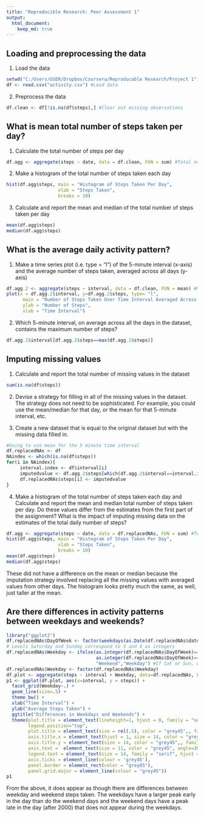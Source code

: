 ```yaml
---
title: "Reproducible Research: Peer Assessment 1"
output: 
  html_document:
    keep_md: true
---
```



## Loading and preprocessing the data
1. Load the data
```r
setwd("C:/Users/USER/Dropbox/Coursera/Reproducable Research/Project 1")
df <- read.csv("activity.csv") #Load data
```

2. Preprocess the data
```r
df.clean <- df[!is.na(df$steps),] #Clear out missing observations

```

## What is mean total number of steps taken per day?

1. Calculate the total number of steps per day
```r
df.agg <- aggregate(steps ~ date, data = df.clean, FUN = sum) #Total number of steps per day
```

2. Make a histogram of the total number of steps taken each day
```r
hist(df.agg$steps, main = "Histogram of Steps Taken Per Day", 
                   xlab = "Steps Taken",
                   breaks = 10)
```

3. Calculate and report the mean and median of the total number of steps taken per day
```r
mean(df.agg$steps)
median(df.agg$steps)

```


## What is the average daily activity pattern?

1. Make a time series plot (i.e. type = "l") of the 5-minute interval (x-axis) and the average number of steps taken, averaged across all days (y-axis)

```r
df.agg.2 <- aggregate(steps ~ interval, data = df.clean, FUN = mean) #Mean of number of steps by time interval
plot(x = df.agg.2$interval, y=df.agg.2$steps, type= "l",
      main = "Number of Steps Taken Over Time Interval Averaged Across Days",
      ylab = "Number of Steps",
      xlab = "Time Interval")
```

2. Which 5-minute interval, on average across all the days in the dataset, contains the maximum number of steps?

```r
df.agg.2$interval[df.agg.2$steps==max(df.agg.2$steps)] 
```


## Imputing missing values
1. Calculate and report the total number of missing values in the dataset
```r
sum(is.na(df$steps))
```

2. Devise a strategy for filling in all of the missing values in the dataset. The strategy does not need to be sophisticated. For example, you could use the mean/median for that day, or the mean for that 5-minute interval, etc.

3. Create a new dataset that is equal to the original dataset but with the missing data filled in.

```r
#Going to use mean for the 5 minute time interval
df.replacedNAs <- df
NAindex <- which(is.na(df$steps))
for(i in NAindex){
     interval.index <- df$interval[i]
     imputedvalue <- df.agg.2$steps[which(df.agg.2$interval==interval.index)]
     df.replacedNAs$steps[i] <- imputedvalue
}
```

4. Make a histogram of the total number of steps taken each day and Calculate and report the mean and median total number of steps taken per day. Do these values differ from the estimates from the first part of the assignment? What is the impact of imputing missing data on the estimates of the total daily number of steps?

```r
df.agg <- aggregate(steps ~ date, data = df.replacedNAs, FUN = sum) #Total number of steps per day
hist(df.agg$steps, main = "Histogram of Steps Taken Per Day", 
                   xlab = "Steps Taken",
                   breaks = 10)
mean(df.agg$steps)
median(df.agg$steps)

```

These did not have a difference on the mean or median because the imputation strategy involved replacing all the missing values with averaged values from other days. The histogram looks pretty much the same, as well, just taller at the mean.

## Are there differences in activity patterns between weekdays and weekends?

```r
library("ggplot2")
df.replacedNAs$DayOfWeek <- factor(weekdays(as.Date(df.replacedNAs$date)))
# Levels Saturday and Sunday correspond to 3 and 4 as integers
df.replacedNAs$Weekday <- ifelse(as.integer(df.replacedNAs$DayOfWeek)==3|
                                 as.integer(df.replacedNAs$DayOfWeek)==4,
                                 "Weekend","Weekday") #If Sat or Sun, weekday=0, else =1
df.replacedNAs$Weekday <- factor(df.replacedNAs$Weekday)
df.plot <- aggregate(steps ~ interval + Weekday, data=df.replacedNAs, FUN=mean)
p1 <- ggplot(df.plot, aes(x=interval, y = steps)) +
  facet_grid(Weekday~.) +
  geom_line(size=.5) + 
  theme_bw() +
  xlab("Time Interval") +
  ylab("Average Steps Taken") + 
  ggtitle("Differences in Weekdays and Weekends") + 
  theme(plot.title = element_text(lineheight=1, hjust = 0, family = "serif", face="bold", size = 19),
        legend.position="top",
        plot.title = element_text(size = rel(.5), color = "grey45",, family = "serif"),
        axis.title.x = element_text(hjust = 1, size = 14, color = "grey45",, family = "serif"),
        axis.title.y = element_text(size = 14, color = "grey45",, family = "serif"),
        axis.text =  element_text(size = 11, color = "grey45", angle=30, hjust=1),
        legend.text = element_text(size = 14, family = "serif", hjust = 0),
        axis.ticks = element_line(colour = 'grey45'), 
        panel.border = element_rect(color = "grey85"),
        panel.grid.major = element_line(colour = "grey45"))
p1
```

From the above, it does appear as though there are differences between weekday and weekend steps taken. The weekdays have a larger peak early in the day than do the weekend days and the weekend days have a peak late in the day (after 2000) that does not appear during the weekdays.
